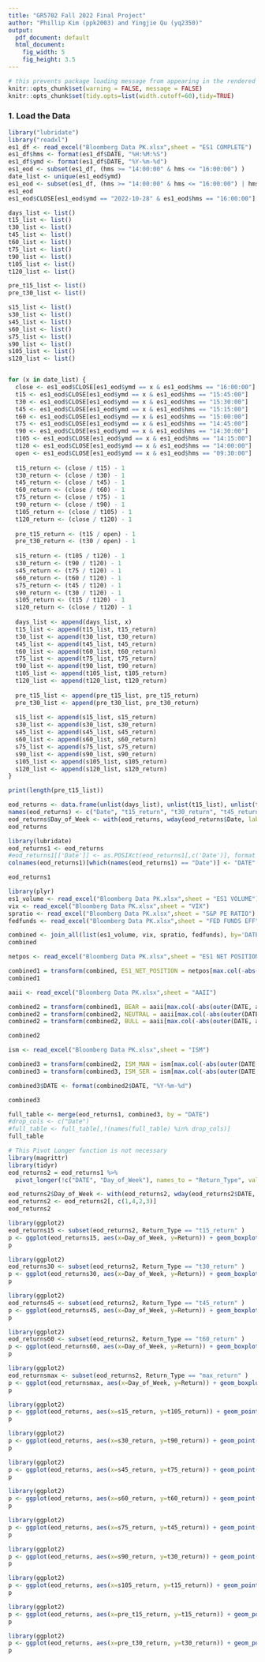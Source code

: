 ```yaml
---
title: "GR5702 Fall 2022 Final Project"
author: "Phillip Kim (ppk2003) and Yingjie Qu (yq2350)"
output:
  pdf_document: default
  html_document:
    fig_width: 5
    fig_height: 3.5
---
```



```r
# this prevents package loading message from appearing in the rendered version of your problem set
knitr::opts_chunk$set(warning = FALSE, message = FALSE)
knitr::opts_chunk$set(tidy.opts=list(width.cutoff=60),tidy=TRUE)
```

### 1. Load the Data


```r
library("lubridate")
library("readxl")
es1_df <- read_excel("Bloomberg Data PK.xlsx",sheet = "ES1 COMPLETE")
es1_df$hms <- format(es1_df$DATE, "%H:%M:%S")
es1_df$ymd <- format(es1_df$DATE, "%Y-%m-%d")
es1_eod <- subset(es1_df, (hms >= "14:00:00" & hms <= "16:00:00") )
date_list <- unique(es1_eod$ymd)
es1_eod <- subset(es1_df, (hms >= "14:00:00" & hms <= "16:00:00") | hms == "09:30:00")
es1_eod
es1_eod$CLOSE[es1_eod$ymd == "2022-10-28" & es1_eod$hms == "16:00:00"]
```
```r
days_list <- list()
t15_list <- list()
t30_list <- list()
t45_list <- list()
t60_list <- list()
t75_list <- list()
t90_list <- list()
t105_list <- list()
t120_list <- list()

pre_t15_list <- list()
pre_t30_list <- list()

s15_list <- list()
s30_list <- list()
s45_list <- list()
s60_list <- list()
s75_list <- list()
s90_list <- list()
s105_list <- list()
s120_list <- list()


for (x in date_list) {
  close <- es1_eod$CLOSE[es1_eod$ymd == x & es1_eod$hms == "16:00:00"]
  t15 <- es1_eod$CLOSE[es1_eod$ymd == x & es1_eod$hms == "15:45:00"]
  t30 <- es1_eod$CLOSE[es1_eod$ymd == x & es1_eod$hms == "15:30:00"]
  t45 <- es1_eod$CLOSE[es1_eod$ymd == x & es1_eod$hms == "15:15:00"]
  t60 <- es1_eod$CLOSE[es1_eod$ymd == x & es1_eod$hms == "15:00:00"]
  t75 <- es1_eod$CLOSE[es1_eod$ymd == x & es1_eod$hms == "14:45:00"]
  t90 <- es1_eod$CLOSE[es1_eod$ymd == x & es1_eod$hms == "14:30:00"]
  t105 <- es1_eod$CLOSE[es1_eod$ymd == x & es1_eod$hms == "14:15:00"]
  t120 <- es1_eod$CLOSE[es1_eod$ymd == x & es1_eod$hms == "14:00:00"]
  open <- es1_eod$CLOSE[es1_eod$ymd == x & es1_eod$hms == "09:30:00"]
  
  t15_return <- (close / t15) - 1
  t30_return <- (close / t30) - 1
  t45_return <- (close / t45) - 1
  t60_return <- (close / t60) - 1
  t75_return <- (close / t75) - 1
  t90_return <- (close / t90) - 1
  t105_return <- (close / t105) - 1
  t120_return <- (close / t120) - 1
  
  pre_t15_return <- (t15 / open) - 1
  pre_t30_return <- (t30 / open) - 1
  
  s15_return <- (t105 / t120) - 1
  s30_return <- (t90 / t120) - 1
  s45_return <- (t75 / t120) - 1
  s60_return <- (t60 / t120) - 1
  s75_return <- (t45 / t120) - 1
  s90_return <- (t30 / t120) - 1
  s105_return <- (t15 / t120) - 1
  s120_return <- (close / t120) - 1
  
  days_list <- append(days_list, x)
  t15_list <- append(t15_list, t15_return)
  t30_list <- append(t30_list, t30_return)
  t45_list <- append(t45_list, t45_return)
  t60_list <- append(t60_list, t60_return)
  t75_list <- append(t75_list, t75_return)
  t90_list <- append(t90_list, t90_return)
  t105_list <- append(t105_list, t105_return)
  t120_list <- append(t120_list, t120_return)
  
  pre_t15_list <- append(pre_t15_list, pre_t15_return)
  pre_t30_list <- append(pre_t30_list, pre_t30_return)
  
  s15_list <- append(s15_list, s15_return)
  s30_list <- append(s30_list, s30_return)
  s45_list <- append(s45_list, s45_return)
  s60_list <- append(s60_list, s60_return)
  s75_list <- append(s75_list, s75_return)
  s90_list <- append(s90_list, s90_return)
  s105_list <- append(s105_list, s105_return)
  s120_list <- append(s120_list, s120_return)
}

print(length(pre_t15_list))

eod_returns <- data.frame(unlist(days_list), unlist(t15_list), unlist(t30_list), unlist(t45_list), unlist(t60_list), unlist(t75_list), unlist(t90_list), unlist(t105_list), unlist(t120_list), unlist(pre_t15_list), unlist(pre_t30_list), unlist(s15_list), unlist(s30_list), unlist(s45_list), unlist(s60_list), unlist(s75_list), unlist(s90_list), unlist(s105_list), unlist(s120_list))
names(eod_returns) <- c("Date", "t15_return", "t30_return", "t45_return", "t60_return", "t75_return", "t90_return", "t105_return", "t120_return", "pre_t15_return", "pre_t30_return", "s15_return", "s30_return", "s45_return", "s60_return", "s75_return", "s90_return", "s105_return", "s120_return")
eod_returns$Day_of_Week <- with(eod_returns, wday(eod_returns$Date, label=TRUE))
eod_returns
```
```r
library(lubridate)
eod_returns1 <- eod_returns
#eod_returns1[['Date']] <- as.POSIXct(eod_returns1[,c('Date')], format = "%Y-%m-%d")
colnames(eod_returns1)[which(names(eod_returns1) == "Date")] <- "DATE"

eod_returns1
```

```r
library(plyr)
es1_volume <- read_excel("Bloomberg Data PK.xlsx",sheet = "ES1 VOLUME")
vix <- read_excel("Bloomberg Data PK.xlsx",sheet = "VIX")
spratio <- read_excel("Bloomberg Data PK.xlsx",sheet = "S&P PE RATIO")
fedfunds <- read_excel("Bloomberg Data PK.xlsx",sheet = "FED FUNDS EFF")

combined <- join_all(list(es1_volume, vix, spratio, fedfunds), by='DATE', type='inner')
combined
```
```r
netpos <- read_excel("Bloomberg Data PK.xlsx",sheet = "ES1 NET POSITION")

combined1 = transform(combined, ES1_NET_POSITION = netpos[max.col(-abs(outer(DATE, netpos$DATE, `-`))), "ES1_NET_POSITION"])
combined1
```
```r
aaii <- read_excel("Bloomberg Data PK.xlsx",sheet = "AAII")

combined2 = transform(combined1, BEAR = aaii[max.col(-abs(outer(DATE, aaii$DATE, `-`))), "BEAR"])
combined2 = transform(combined2, NEUTRAL = aaii[max.col(-abs(outer(DATE, aaii$DATE, `-`))), "NEUTRAL"])
combined2 = transform(combined2, BULL = aaii[max.col(-abs(outer(DATE, aaii$DATE, `-`))), "BULL"])

combined2
```
```r
ism <- read_excel("Bloomberg Data PK.xlsx",sheet = "ISM")

combined3 = transform(combined2, ISM_MAN = ism[max.col(-abs(outer(DATE, ism$DATE, `-`))), "ISM_MAN"])
combined3 = transform(combined3, ISM_SER = ism[max.col(-abs(outer(DATE, ism$DATE, `-`))), "ISM_SER"])

combined3$DATE <- format(combined2$DATE, "%Y-%m-%d")

combined3
```
```r
full_table <- merge(eod_returns1, combined3, by = "DATE")
#drop_cols <- c("Date")
#full_table <- full_table[,!(names(full_table) %in% drop_cols)]
full_table
```

```r
# This Pivot Longer function is not necessary
library(magrittr)
library(tidyr)
eod_returns2 = eod_returns1 %>%
  pivot_longer(!c("DATE", "Day_of_Week"), names_to = "Return_Type", values_to = "Return")

eod_returns2$Day_of_Week <- with(eod_returns2, wday(eod_returns2$DATE, label=TRUE))
eod_returns2 <- eod_returns2[, c(1,4,2,3)]
eod_returns2
```
```r
library(ggplot2)
eod_returns15 <- subset(eod_returns2, Return_Type == "t15_return" )
p <- ggplot(eod_returns15, aes(x=Day_of_Week, y=Return)) + geom_boxplot()
p
```
```r
library(ggplot2)
eod_returns30 <- subset(eod_returns2, Return_Type == "t30_return" )
p <- ggplot(eod_returns30, aes(x=Day_of_Week, y=Return)) + geom_boxplot()
p
```
```r
library(ggplot2)
eod_returns45 <- subset(eod_returns2, Return_Type == "t45_return" )
p <- ggplot(eod_returns45, aes(x=Day_of_Week, y=Return)) + geom_boxplot()
p
```
```r
library(ggplot2)
eod_returns60 <- subset(eod_returns2, Return_Type == "t60_return" )
p <- ggplot(eod_returns60, aes(x=Day_of_Week, y=Return)) + geom_boxplot()
p
```
```r
library(ggplot2)
eod_returnsmax <- subset(eod_returns2, Return_Type == "max_return" )
p <- ggplot(eod_returnsmax, aes(x=Day_of_Week, y=Return)) + geom_boxplot()
p
```
```r
library(ggplot2)
p <- ggplot(eod_returns, aes(x=s15_return, y=t105_return)) + geom_point() + geom_hline(yintercept=0) + geom_vline(xintercept=0)
p
```
```r
library(ggplot2)
p <- ggplot(eod_returns, aes(x=s30_return, y=t90_return)) + geom_point() + geom_hline(yintercept=0) + geom_vline(xintercept=0)
p
```


```r
library(ggplot2)
p <- ggplot(eod_returns, aes(x=s45_return, y=t75_return)) + geom_point() + geom_hline(yintercept=0) + geom_vline(xintercept=0)
p
```
```r
library(ggplot2)
p <- ggplot(eod_returns, aes(x=s60_return, y=t60_return)) + geom_point() + geom_hline(yintercept=0) + geom_vline(xintercept=0)
p
```

```r
library(ggplot2)
p <- ggplot(eod_returns, aes(x=s75_return, y=t45_return)) + geom_point() + geom_hline(yintercept=0) + geom_vline(xintercept=0)
p
```

```r
library(ggplot2)
p <- ggplot(eod_returns, aes(x=s90_return, y=t30_return)) + geom_point() + geom_hline(yintercept=0) + geom_vline(xintercept=0)
p
```

```r
library(ggplot2)
p <- ggplot(eod_returns, aes(x=s105_return, y=t15_return)) + geom_point() + geom_hline(yintercept=0) + geom_vline(xintercept=0)
p
```
```r
library(ggplot2)
p <- ggplot(eod_returns, aes(x=pre_t15_return, y=t15_return)) + geom_point() + geom_hline(yintercept=0) + geom_vline(xintercept=0)
p
```

```r
library(ggplot2)
p <- ggplot(eod_returns, aes(x=pre_t30_return, y=t30_return)) + geom_point() + geom_hline(yintercept=0) + geom_vline(xintercept=0)
p
```